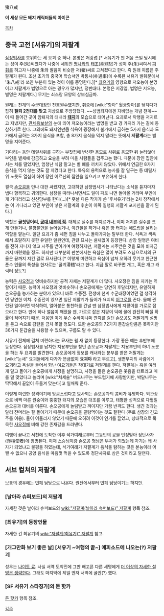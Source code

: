 猪八戒

'''이 세상 모든 돼지 캐릭터들의 아이콘'''

[[목차]]
== 중국 고전 [서유기]의 저팔계 ==
[[삼장법사]]를 호위하는 세 요괴 중 하나. 본명은 저강렵.[* 서유기가 맨 처음 쓰일 당시에는 성이 주(朱)씨였다가 나중에 세워진 [[명나라]]의 [[태조]]([[주원장]])가 성이 주(朱)씨여서 [[피휘]]를 하고자 나중에 朱와 발음이 비슷한 저(猪)씨로 고쳐졌다고 한다. 즉 원래 이름은 주팔계가 된다. 조선 초기의 중국어 학습서인 박통사(朴通事)에 수록된 서유기 발췌분에서 '朱八戒'라 쓰인 부분이 있는 것이 이를 증명한다.][* [[최유기]]의 영향으로 저오능이 본명이고 저팔계가 법명으로 아는 경우가 많지만, 정반대다. 본명은 저강엽, 법명은 저오능, 별명은 저팔계다.] 무기는 쇠스랑 모양의 상보심금파.

원래는 천계의 수군대장인 천봉원수였지만, 취중에 [wiki:"항아" 월궁항아]를 덮치다가 잡혀 '''철퇴 2천대를 맞고''' 지상으로 추방당했다. ~~성범죄자에겐 자비없는 개념 천계~~ 이 때 들어간 곳이 암퇘지의 태내라 '''[[돼지]]'''의 모습으로 태어난다. 요괴로서 악행을 저지르고 지냈지만, [[관세음보살]]의 눈에 띄어 저오능이라는 법명을 받고 경 가지러 가는 길에 동참하기로 한다. 그외에도 돼지인만큼 식욕이 굉장해서 불가에서 금하는 5가지 음식과 도가에서 금하는 3가지 음식을 포함, 총 8가지 음식을 먹지 말라는 뜻에서 '''저팔계'''라는 별명을 지어준다.

기다리는 동안 데릴사위를 구하는 부잣집에 변신한 용모로 사위로 응모한 뒤 눌러앉아 부인을 별채에 감금하고 요술을 부려 마을 사람들을 겁주고는 했다. 때문에 장인 집안에서는 치를 떨었지만, 엄청난 식탐 말고는 별 폐를 끼치지 않았다. 위에서 언급한 8가지 음식을 먹지 않는 것도 잘 지켰다고 한다. 특유의 용력으로 농사를 잘 일구는 등 데릴사위 노릇도 열심히 하여 장인 어르신의 집안을 일으키고 부유하게 한다.

결국 [[손오공]]을 만나 대판 싸웠지만, 고대하던 삼장법사가 나타났다는 소식을 듣자마자 냅다 항복하고 귀의한다. 삼장을 따라나서면서도 일이 파토 나면 돌아올 거라며 부인에게 기다리라고 신신당부를 한다(...)[* 훗날 다른 작가가 쓴 '후서유기'라는 2차 창작에서는 이 기다리고 있던 부인이 낳은 저팔계의 후손이 이쪽 일행의 저팔계 포지션을 맡게 된다.]

역할은 '''골칫덩어리, [[공대 내부의 적]].''' 대체로 실수를 저지르거나, 이미 저지른 실수를 크게 만들거나, 불평불만을 늘어놓거나, 이간질을 하거나 혹은 빵 터지는 애드립을 날리는 역할을 맡는다. 일단 요괴가 좀 세면 짐을 나누고 돌아가자는 말부터 한다. 식욕과 색욕에서 초탈하지 못한 유일한 일원인데, 관련 묘사는 쉴새없이 등장한다. 삼장 일행은 여비를 전혀 지니지 않고 시주를 받아가며 여행하지만, 저팔계는 시주받은 것을 모아 비자금까지 마련했을 정도. 하지만 대부분의 판본에서는 욕심은 많이 부려도 스님으로서의 규율은 끝까지 지킨 걸로 묘사된다.[* 이렇게 미련하고 욕심이 넘쳐 오히려 웃기고 친근한 푼수 인물의 특성을 한자로는 '골계滑稽'라고 한다. 지금 말로 바꾸면 개그, 혹은 개그 캐릭터 정도?]

능력은 [[사오정]]과 엇비슷하지만 공적 자체는 저팔계가 더 많다. 사오정은 짐을 지키는 역할이기 때문. 능력이 사오정과 엇비슷하니 손오공에게는 당연히 후달리지만, 유일하게 손오공을 능가하는 분야가 있으니 바로 수중전. 전생에 천계 수군대장이었던 걸 생각하면 당연한 이치. 수중전이 있으면 일단 저팔계가 들어가 요괴의 [[어그로]]를 끈다. 물에 관련된 일이라면 박식하여, 얼어붙은 통천하를 건널 땐 삼장법사에게 지팡이를 가로로 잡으라고 한다. 만에 하나 얼음이 깨졌을 땐, 가로로 잡은 지팡이 덕에 물에 완전히 빠질 확률이 적어지기 때문. 처음엔 이게 무슨 수작이냐며 딴지를 걸던 손오공도 저팔계의 설명을 듣고 속으로 감탄을 금치 못할 정도다. 또한 손오공의 72가지 둔갑술만큼은 못하지만 36가지 둔갑술을 사용할 수 있으며, 구름도 탈 수 있다.

서유기 전체에 걸쳐 미련하다는 묘사는 쉴 새 없이 등장한다. 가장 좋은 예는 후반부에 등장한다. 삼장법사를 납치한 지용부인을 찾던 손오공과 저팔계는 지용부인의 하녀 노릇을 하는 두 요괴를 발견한다. 손오공에게 정보를 캐내라는 분부를 받은 저팔계는 [wiki:"눈새" 요괴들에게 다가가 뜬금없이 '''요괴야''' 라고 부르고], 생면부지의 사람에게 요괴라고 욕설을 들어서 화난 여요괴들은 작대기로 저팔계를 팬다. 저팔계는 혹을 여러 개 달고 돌아가 손오공에게 사정을 설명하고, 사정을 들은 손오공은 웃음을 터트리고 매를 덜 맞았다고 놀리며 [wiki:"처세술" 버드나무는 부드럽기에 사랑받지만, 박달나무는 딱딱해서 끝없이 두들겨 맞는다]고 일깨워 준다.

이렇게 미련한 성격이기에 앙큼스럽다고 묘사되는 손오공과의 콤비가 유명하다. 외관상으로 비쩍 마른 원숭이와 뚱뚱한 돼지의 모습은 대조를 이루고, 태평한 성격으로 다혈질 손오공과 대비를 이룬다. 손오공에게 놀림받고 까이지만 가끔 반격도 한다. 생긴 것과는 달리 잔머리는 잘 돌아가기 때문에 손오공을 골탕먹이는 것도 잘한다 (주로 삼장의 긴고주를 이용). 둘이 어울리지 않았기 때문에 오히려 이것이 인기를 끌었고, 상대적으로 묵묵한 [[사오정]]에 비해 강한 존재감을 드러낸다.

여행이 끝나고 서천에 도착한 이후 석가여래로부터 그동안의 공을 인정받아 정단사자(淨檀使者)에 임명된다. 이때 스승님이랑 손오공 형님은 부처가 되었는데 자기는 왜 사자가 되었냐고 불평을 하였는데, 석가여래가 저팔계가 음식을 탐하는 것은 본능이라 어쩔 수 없으니 공양 음식을 마음껏 먹을 수 있도록 정단사자로 삼은 것이라고 달랜다.

== 서브 컬쳐의 저팔계 ==
보통의 경우에는 민폐 담당으로 나온다. 원전에서부터 민폐 담당이기는 하지만.

=== [날아라 슈퍼보드]의 저팔계 ===
자세한 것은 날아라 슈퍼보드의 [[wiki:"저팔계(날아라 슈퍼보드)" 저팔계]] 항목 참조.

=== [최유기]의 등장인물 ===
자세한 건 최유기의 [[wiki:"저팔계(최유기)" 저팔계]] 참고.

=== [개그만화 보기 좋은 날] [서유기 ~여행의 끝~] 에피소드에 나오는(?) 저팔계 ===
성우는 [[나이토 료]]. 사실 서역 도착전에 그만 배고픈 다른 세명에게 [[더 이상의 자세한 설명은 생략한다]]. 그래도 마지막에 제일 먼저 서역에 골인(?) 했다.

=== [SF 서유기 스타징가]의 돈 핫카 ===
[[돈 핫카]] 항목 참조.

[[각주]]
